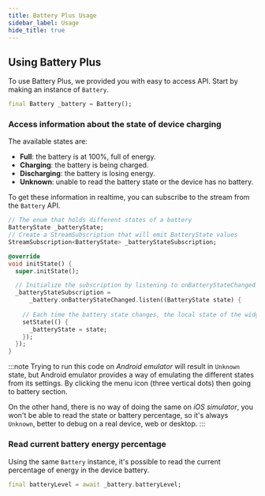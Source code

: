 ```yaml
---
title: Battery Plus Usage
sidebar_label: Usage
hide_title: true
---
```


## Using Battery Plus

To use Battery Plus, we provided you with easy to access API. Start by making an instance of `Battery`.

```dart
final Battery _battery = Battery();
```

### Access information about the state of device charging

The available states are:
- **Full**: the battery is at 100%, full of energy.
- **Charging**: the battery is being charged.
- **Discharging**: the battery is losing energy.
- **Unknown**: unable to read the battery state or the device has no battery.

To get these information in realtime, you can subscribe to the stream from the `Battery` API.

```dart
// The enum that holds different states of a battery
BatteryState _batteryState;
// Create a StreamSubscription that will emit BatteryState values
StreamSubscription<BatteryState> _batteryStateSubscription;

@override
void initState() {
  super.initState();

  // Initialize the subscription by listening to onBatteryStateChanged Stream
  _batteryStateSubscription =
      _battery.onBatteryStateChanged.listen((BatteryState state) {
    
    // Each time the battery state changes, the local state of the widget is updated
    setState(() {
      _batteryState = state;
    });
  });
}
```

:::note
Trying to run this code on *Android emulator* will result in `Unknown` state, but Android emulator provides a way of emulating the different states from its settings. By clicking the menu icon (three vertical dots) then going to battery section.

On the other hand, there is no way of doing the same on *iOS simulator*, you won't be able to read the state or battery percentage, so it's always `Unknown`, better to debug on a real device, web or desktop.
:::

### Read current battery energy percentage

Using the same `Battery` instance, it's possible to read the current percentage of energy in the device battery.

```dart
final batteryLevel = await _battery.batteryLevel;
```